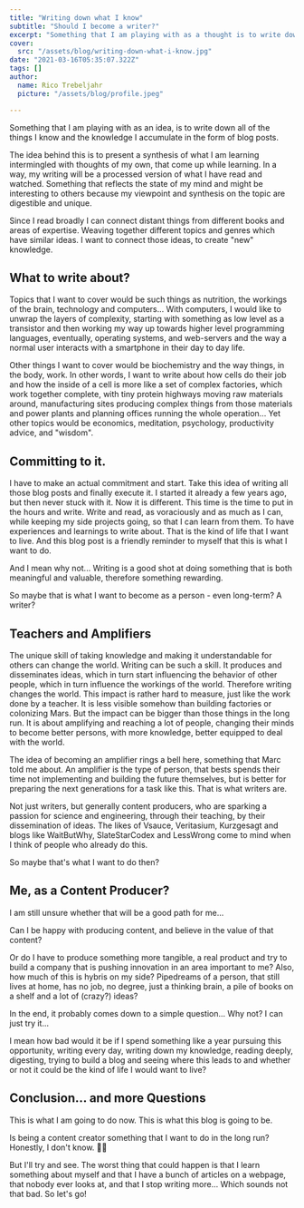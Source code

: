 ```yaml
---
title: "Writing down what I know"
subtitle: "Should I become a writer?"
excerpt: "Something that I am playing with as a thought is to write down all of the things that I know and the knowledge that I accumulate in the form of blog posts."
cover: 
  src: "/assets/blog/writing-down-what-i-know.jpg"
date: "2021-03-16T05:35:07.322Z"
tags: []
author:
  name: Rico Trebeljahr
  picture: "/assets/blog/profile.jpeg"

---
```


Something that I am playing with as an idea, is to write down all of the things I know and the knowledge I accumulate in the form of blog posts.

The idea behind this is to present a synthesis of what I am learning intermingled with thoughts of my own, that come up while learning. In a way, my writing will be a processed version of what I have read and watched. Something that reflects the state of my mind and might be interesting to others because my viewpoint and synthesis on the topic are digestible and unique.

Since I read broadly I can connect distant things from different books and areas of expertise. Weaving together different topics and genres which have similar ideas. I want to connect those ideas, to create "new" knowledge.

## What to write about?

Topics that I want to cover would be such things as nutrition, the workings of the brain, technology and computers... With computers, I would like to unwrap the layers of complexity, starting with something as low level as a transistor and then working my way up towards higher level programming languages, eventually, operating systems, and web-servers and the way a normal user interacts with a smartphone in their day to day life. 

Other things I want to cover would be biochemistry and the way things, in the body, work. In other words, I want to write about how cells do their job and how the inside of a cell is more like a set of complex factories, which work together complete, with tiny protein highways moving raw materials around, manufacturing sites producing complex things from those materials and power plants and planning offices running the whole operation... Yet other topics would be economics, meditation, psychology, productivity advice, and "wisdom".

## Committing to it.

I have to make an actual commitment and start. Take this idea of writing all those blog posts and finally execute it. I started it already a few years ago, but then never stuck with it. Now it is different. This time is the time to put in the hours and write. Write and read, as voraciously and as much as I can, while keeping my side projects going, so that I can learn from them. To have experiences and learnings to write about. That is the kind of life that I want to live. And this blog post is a friendly reminder to myself that this is what I want to do.

And I mean why not... Writing is a good shot at doing something that is both meaningful and valuable, therefore something rewarding.

So maybe that is what I want to become as a person - even long-term? A writer?

## Teachers and Amplifiers

The unique skill of taking knowledge and making it understandable for others can change the world. Writing can be such a skill. It produces and disseminates ideas, which in turn start influencing the behavior of other people, which in turn influence the workings of the world. Therefore writing changes the world. This impact is rather hard to measure, just like the work done by a teacher. It is less visible somehow than building factories or colonizing Mars. But the impact can be bigger than those things in the long run. It is about amplifying and reaching a lot of people, changing their minds to become better persons, with more knowledge, better equipped to deal with the world.

The idea of becoming an amplifier rings a bell here, something that Marc told me about. An amplifier is the type of person, that bests spends their time not implementing and building the future themselves, but is better for preparing the next generations for a task like this. That is what writers are.

Not just writers, but generally content producers, who are sparking a passion for science and engineering, through their teaching, by their dissemination of ideas. The likes of Vsauce, Veritasium, Kurzgesagt and blogs like WaitButWhy, SlateStarCodex and LessWrong come to mind when I think of people who already do this.

So maybe that's what I want to do then?

## Me, as a Content Producer?

I am still unsure whether that will be a good path for me... 

Can I be happy with producing content, and believe in the value of that content?

Or do I have to produce something more tangible, a real product and try to build a company that is pushing innovation in an area important to me? Also, how much of this is hybris on my side? Pipedreams of a person, that still lives at home, has no job, no degree, just a thinking brain, a pile of books on a shelf and a lot of (crazy?) ideas?

In the end, it probably comes down to a simple question... Why not? I can just try it...

I mean how bad would it be if I spend something like a year pursuing this opportunity, writing every day, writing down my knowledge, reading deeply, digesting, trying to build a blog and seeing where this leads to and whether or not it could be the kind of life I would want to live?

## Conclusion... and more Questions

This is what I am going to do now. This is what this blog is going to be.

Is being a content creator something that I want to do in the long run? Honestly, I  don't know. 🤷‍♂️

But I'll try and see. The worst thing that could happen is that I learn something about myself and that I have a bunch of articles on a webpage, that nobody ever looks at, and that I stop writing more... Which sounds not that bad. So let's go!

